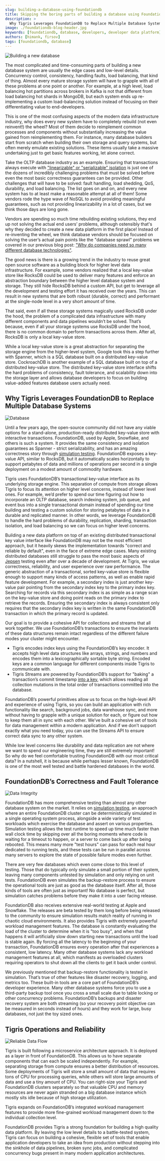 ```yaml
---
slug: building-a-database-using-foundationdb
title: Skipping the boring parts of building a database using FoundationDB
description: >
  Why Tigris Leverages FoundationDB to Replace Multiple Database Systems
image: ./foundationdb-blog-header.jpg
keywords: [foundationdb, database, developers, developer data platform]
authors: [himank, firsov]
tags: [foundationdb, database]
---
```


![Building a new database](foundationdb-blog-header.jpg)

The most complicated and time-consuming parts of building a new database system are usually the edge cases and low-level details. Concurrency control, consistency, handling faults, load balancing, that kind of thing. Almost every mature storage system will have to grapple with all of these problems at one point or another. For example, at a high level, load balancing hot partitions across brokers in Kafka is not that different from load balancing hot shards in MongoDB, but each system ends up re-implementing a custom load-balancing solution instead of focusing on their differentiating value to end-developers.

This is one of the most confusing aspects of the modern data infrastructure industry, why does every new system have to completely rebuild (not even reinvent!) the wheel? Most of them decide to reimplement common processes and components without substantially increasing the value gained from reimplementing them. For instance, many database builders start from scratch when building their own storage and query systems, but often merely emulate existing solutions. These items usually take a massive undertaking just to get basic features working, let alone correct.

<!--truncate-->

Take the OLTP database industry as an example. Ensuring that transactions always execute with ["linearizable" or "serializable" isolation](https://www.postgresql.org/docs/current/transaction-iso.html#XACT-SERIALIZABLE) is just one of the dozens of incredibly challenging problems that must be solved before even the most basic correctness guarantees can be provided. Other challenges that will have to be solved: fault handling, load shedding, QoS, durability, and load balancing. The list goes on and on, and every new system has to at least make a reasonable attempt at all of them! Some vendors rode the hype wave of NoSQL to avoid providing meaningful guarantees, such as not providing linearizability in a lot of cases, but we think those days are long gone.

Vendors are spending so much time rebuilding existing solutions, they end up not solving the actual end users’ problems, although ostensibly that's why they decided to create a new data platform in the first place! Instead of re-inventing the wheel, we think database vendors should be focused on solving the user’s actual pain points like the "database sprawl" problems we covered in our previous blog post: ["Why do companies need so many different database technologies"](../2022-06-27-sprawl/index.mdx).

The good news is there is a growing trend in the industry to reuse great open source software as a building block for higher level data infrastructure. For example, some vendors realized that a local key-value store like RocksDB could be used to deliver many features and enforce an abstraction boundary between the higher level database system and storage. They still hide RocksDB behind a custom API, but get to leverage all the development and testing effort it has received over the years. This can result in new systems that are both robust (durable, correct) and performant at the single-node level in a very short amount of time.

That said, even if all these storage systems magically used RocksDB under the hood, the problem of a complicated data infrastructure with many different components and data pipelines wouldn’t be solved. That’s because, even if all your storage systems use RocksDB under the hood, there is no common domain to perform transactions across them. After all, RocksDB is only a local key-value store.

While a local key-value store is a great abstraction for separating the storage engine from the higher-level system, Google took this a step further with Spanner, which is a SQL database built on a distributed key-value store. CockroachDB is another example of a SQL database built on top of a distributed key-value store. The distributed key-value store interface shifts the hard problems of consistency, fault tolerance, and scalability down into the storage layer and allows database developers to focus on building value-added features database users actually need.

## Why Tigris Leverages FoundationDB to Replace Multiple Database Systems

![Database](database-people.jpg)

Until a few years ago, the open-source community did not have any viable options for a stand-alone, production-ready distributed key-value store with interactive transactions. FoundationDB, used by Apple, Snowflake, and others is such a system. It provides the same consistency and isolation guarantees as Spanner - strict serializability, and has an amazing correctness story through [simulation testing](https://apple.github.io/foundationdb/testing.html). FoundationDB exposes a key-value API, similar to RocksDB, but it automatically scales horizontally to support petabytes of data and millions of operations per second in a single deployment on a modest amount of commodity hardware.

Tigris uses FoundationDB’s transactional key-value interface as its underlying storage engine. This separation of compute from storage allows Tigris to focus its attention on higher level concerns, instead of lower level ones. For example, we’d prefer to spend our time figuring out how to incorporate an OLTP database, search indexing system, job queue, and event bus into a single transactional domain instead of spending our time building and testing a custom solution for storing petabytes of data in a durable and replicated manner. In other words, we leverage FoundationDB to handle the hard problems of durability, replication, sharding, transaction isolation, and load balancing so we can focus on higher level concerns.

Building a new data platform on top of an existing distributed transactional key value interface like FoundationDB may not be the most efficient approach, but it heavily skews the implementation towards "correct and reliable by default", even in the face of extreme edge cases. Many existing distributed databases still struggle to pass the most basic aspects of [Jepsen](https://jepsen.io) testing even after over a decade of development. At Tigris, we value correctness, reliability, and user experience over raw performance. The generic abstraction of a transactional, sorted key-value store is flexible enough to support many kinds of access patterns, as well as enable rapid feature development. For example, a secondary index is just another key-value pair pointing from the secondary index key to the primary index key. Searching for records via this secondary index is as simple as a range scan on the key-value store and doing point reads on the primary index to retrieve the records. Ensuring the secondary index is always consistent only requires that the secondary index key is written in the same FoundationDB transaction in which the primary record is updated.

Our goal is to provide a cohesive API for collections and streams that all work together. We use FoundationDB’s transactions to ensure the invariants of these data structures remain intact regardless of the different failure modes your cluster might encounter.

- Tigris encodes index keys using the FoundationDB’s key encoder. It accepts high level data structures like arrays, strings, and numbers and encodes them into a lexicographically sortable byte string. Encoded keys are a common language for different components inside Tigris to communicate with.
- Tigris Streams are powered by FoundationDB’s support for "baking" a transaction’s commit timestamp [into a key](https://apple.github.io/foundationdb/javadoc/com/apple/foundationdb/tuple/Versionstamp.html), which allows reading all collection mutations in the total order of transactions committed into the database.

FoundationDB’s powerful primitives allow us to focus on the high-level API and experience of using Tigris, so you can build an application with rich functionality like search, background jobs, data warehouse sync, and more without having to grapple with a unique solution for each, or figure out how to keep them all in sync with each other. We’ve built a cohesive set of tools for data management within a modern application. And if we don’t support exactly what you need today, you can use the Streams API to ensure correct data sync to any other system.

While low level concerns like durability and data replication are not where we want to spend our engineering time, they are still extremely important! So why do we feel comfortable trusting FoundationDB with our most critical data? In a nutshell, it is because while perhaps lesser known, FoundationDB is one of the most well tested and battle hardened databases in the world.

## FoundationDB’s Correctness and Fault Tolerance

![Data Integrity](data-integrity.jpg)

FoundationDB has more comprehensive testing than almost any other database system on the market. It relies on [simulation testing](https://apple.github.io/foundationdb/testing.html), an approach where an entire FoundationDB cluster can be deterministically simulated in a single operating system process, alongside a wide variety of test workloads which exercise the database and assert on various properties. Simulation testing allows the test runtime to speed up time much faster than wall clock time by skipping over all the boring moments where code is waiting for a timeout to happen, or a server to come back up after being rebooted. This means many more "test hours" can pass for each real hour dedicated to running tests, and these tests can be run in parallel across many servers to explore the state of possible failure modes even further.

There are very few databases which even come close to this level of testing. Those that do typically only simulate a small portion of their system, leaving many components untested by simulation and only relying on unit tests. FoundationDB even simulates the backup-restore process to ensure the operational tools are just as good as the database itself. After all, those kinds of tools are often just as important! No database is perfect, but simulation catches problems before they make it into a user facing release.

FoundationDB also receives extensive real-world testing at Apple and Snowflake. The releases are beta tested by them long before being released to the community to ensure simulation results match reality of running in chaotic cloud environments. It also provides Tigris with extremely powerful workload management features. The database is constantly evaluating the load of the cluster to determine when it is "too busy", and when that happens it will artificially slow down starting new transactions until the load is stable again. By forcing all the latency to the beginning of your transaction, FoundationDB ensures every operation after that experiences a consistent, low latency. Many other database systems lack any workload management features at all, which manifests as overloaded clusters requiring operators to shut down all the clients to get it back under control.

We previously mentioned that backup-restore functionality is tested in simulation. That’s true of other features like disaster recovery, logging, and metrics too. These built-in tools are a core part of FoundationDB’s developer experience. Many other database systems force you to use a third-party backup tool once you cross a small scale due to table locking or other concurrency problems. FoundationDB’s backups and disaster recovery system are both streaming (so your recovery point objective can be measured in seconds instead of hours) and they work for large, busy databases, not just the toy sized ones.

## Tigris Operations and Reliability

![Reliable Data Flow](boat-river.jpg)

Tigris is built following a microservice architecture approach. It is deployed as a layer in front of FoundationDB. This allows us to have separate components that can each be scaled independently. For example, separating storage from compute ensures a better distribution of resources. Some deployments of Tigris will store a small amount of data that requires tons of CPU for processing queries, while others will store large amounts of data and use a tiny amount of CPU. You can right-size your Tigris and FoundationDB clusters separately so that valuable CPU and memory resources are never again stranded on a big database instance which mostly sits idle because of high storage utilization.

Tigris expands on FoundationDB’s integrated workload management features to provide more fine-grained workload management down to the individual collection level.

FoundationDB provides Tigris a strong foundation for building a high quality data platform. By leaving the low level details to a battle-tested system, Tigris can focus on building a cohesive, flexible set of tools that enable application developers to take an idea from production without stepping into the sinkhole of data pipelines, broken sync jobs, and complicated concurrency bugs present in many modern application architectures.
